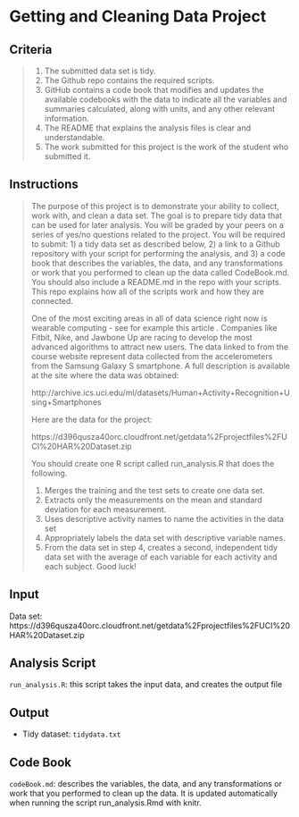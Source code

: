 Getting and Cleaning Data Project
=================================

Criteria
--------

> 1. The submitted data set is tidy.
> 2. The Github repo contains the required scripts.
> 3. GitHub contains a code book that modifies and updates the available codebooks with the data to indicate all the variables and summaries calculated, along with units, and any other relevant information.
> 4. The README that explains the analysis files is clear and understandable.
> 5. The work submitted for this project is the work of the student who submitted it.


Instructions
------------

> The purpose of this project is to demonstrate your ability to collect, work with, and clean a data set. The goal is to prepare tidy data that can be used for later analysis. You will be graded by your peers on a series of yes/no questions related to the project. You will be required to submit: 1) a tidy data set as described below, 2) a link to a Github repository with your script for performing the analysis, and 3) a code book that describes the variables, the data, and any transformations or work that you performed to clean up the data called CodeBook.md. You should also include a README.md in the repo with your scripts. This repo explains how all of the scripts work and how they are connected.
> 
> One of the most exciting areas in all of data science right now is wearable computing - see for example this article . Companies like Fitbit, Nike, and Jawbone Up are racing to develop the most advanced algorithms to attract new users. The data linked to from the course website represent data collected from the accelerometers from the Samsung Galaxy S smartphone. A full description is available at the site where the data was obtained:
>
> http://archive.ics.uci.edu/ml/datasets/Human+Activity+Recognition+Using+Smartphones
>
> Here are the data for the project:
>
> https://d396qusza40orc.cloudfront.net/getdata%2Fprojectfiles%2FUCI%20HAR%20Dataset.zip
>
> You should create one R script called run_analysis.R that does the following.
>
> 1. Merges the training and the test sets to create one data set.
> 2. Extracts only the measurements on the mean and standard deviation for each measurement.
> 3. Uses descriptive activity names to name the activities in the data set
> 4. Appropriately labels the data set with descriptive variable names.
> 5. From the data set in step 4, creates a second, independent tidy data set with the average of each variable for each activity and each subject.
> Good luck!


Input
-----

Data set: https://d396qusza40orc.cloudfront.net/getdata%2Fprojectfiles%2FUCI%20HAR%20Dataset.zip 


Analysis Script
---------------

`run_analysis.R`: this script takes the input data, and creates the output file 

Output
------

* Tidy dataset: `tidydata.txt`


Code Book
---------

`codeBook.md`: describes the variables, the data, and any transformations or work that you performed to clean up the data. It is updated automatically when running the script run_analysis.Rmd with knitr.

